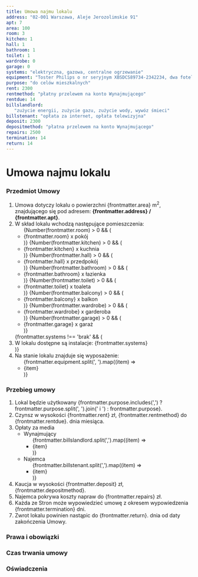 ```yaml
---
title: Umowa najmu lokalu
address: "02-001 Warszawa, Aleje Jerozolimskie 91"
apt: 7
area: 100
room: 3
kitchen: 1
hall: 1
bathroom: 1
toilet: 1
wardrobe: 0
garage: 0
systems: "elektryczna, gazowa, centralne ogrzewanie"
equipment: "Toster Philips o nr seryjnym XBSDCS89734-2342234, dwa fotele, kanapa"
purpose: "do celów mieszkalnych"
rent: 2300
rentmethod: "płatny przelewem na konto Wynajmującego"
rentdue: 14
billslandlord:
   "zużycie energii, zużycie gazu, zużycie wody, wywóz śmieci"
billstenant: "opłata za internet, opłata telewizyjna"
deposit: 2300
depositmethod: "płatna przelewem na konto Wynajmującego"
repairs: 2500
termination: 14
return: 14
---
```


# Umowa najmu lokalu

### Przedmiot Umowy

   1. Umowa dotyczy lokalu o powierzchni {frontmatter.area} m<sup>2</sup>, znajdującego się pod adresem: **{frontmatter.address} / {frontmatter.apt}**.
   1. W skład lokalu wchodzą następujące pomieszczenia:
      <ul>
      {Number(frontmatter.room) > 0 && (<li>{frontmatter.room} x pokój</li>)}
      {Number(frontmatter.kitchen) > 0 && (<li>{frontmatter.kitchen} x kuchnia</li>)}
      {Number(frontmatter.hall) > 0 && (<li>{frontmatter.hall} x przedpokój</li>)}
      {Number(frontmatter.bathroom) > 0 && (<li>{frontmatter.bathroom} x łazienka</li>)}
      {Number(frontmatter.toilet) > 0 && (<li>{frontmatter.toilet} x toaleta</li>)}
      {Number(frontmatter.balcony) > 0 && (<li>{frontmatter.balcony} x balkon</li>)}
      {Number(frontmatter.wardrobe) > 0 && (<li>{frontmatter.wardrobe} x garderoba</li>)}
      {Number(frontmatter.garage) > 0 && (<li>{frontmatter.garage} x garaż</li>)}
      </ul>
      {frontmatter.systems !== 'brak' && (<li>W lokalu dostępne są instalacje: {frontmatter.systems}</li>)}
   1. Na stanie lokalu znajduje się wyposażenie:
      <ul>
      {frontmatter.equipment.split(', ').map((item) => <li>{item}</li>)}
      </ul>

### Przebieg umowy
   
   1. Lokal będzie użytkowany {frontmatter.purpose.includes(',') ? frontmatter.purpose.split(', ').join(' i ') : frontmatter.purpose}.
   1. Czynsz w wysokości {frontmatter.rent} zł, {frontmatter.rentmethod} do {frontmatter.rentdue}. dnia miesiąca.      
   1. Opłaty za media
      - Wynajmujący
         <ul>
        {frontmatter.billslandlord.split(',').map((item) => <li>{item}</li>)}
        </ul>
      - Najemca
        <ul>
        {frontmatter.billstenant.split(',').map((item) => <li>{item}</li>)}
        </ul>
   1. Kaucja w wysokości {frontmatter.deposit} zł, {frontmatter.depositmethod}.
   1. Najemca pokrywa koszty napraw do {frontmatter.repairs} zł.      
   1. Każda ze Stron może wypowiedzieć umowę z okresem wypowiedzenia {frontmatter.termination} dni.
   1. Zwrot lokalu powinien nastąpic do {frontmatter.return}. dnia od daty zakończenia Umowy.

### Prawa i obowiązki

### Czas trwania umowy

### Oświadczenia
